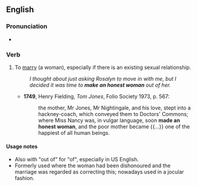 ==English==

===Pronunciation===
* {{audio|En-au-make an honest woman.ogg|Audio (AU)|lang=en}}

===Verb===
{{head|en|verb}}

# {{lb|en|idiomatic|informal|now usually with "of"}} To [[marry]] (a woman), especially if there is an existing sexual relationship.
#: ''I thought about just asking Rosalyn to move in with me, but I decided it was time to '''make an honest woman''' out of her.''
#* '''1749''', Henry Fielding, ''Tom Jones'', Folio Society 1973, p. 567:
#*: the mother, Mr Jones, Mr Nightingale, and his love, stept into a hackney-coach, which conveyed them to Doctors' Commons; where Miss Nancy was, in vulgar language, soon '''made an honest woman''', and the poor mother became {{...}} one of the happiest of all human beings.

====Usage notes====
* Also with "out of" for "of", especially in US English.
* Formerly used where the woman had been dishonoured and the marriage was regarded as correcting this; nowadays used in a jocular fashion.